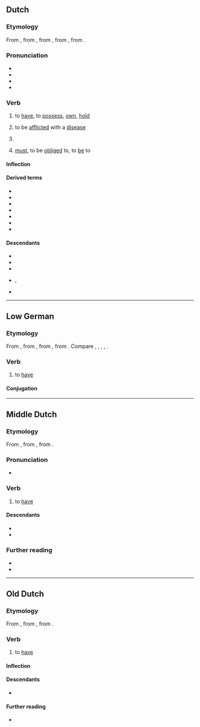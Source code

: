 ==Dutch==

===Etymology===
From {{inh|nl|dum|hebben}}, from {{inh|nl|odt|hebben}}, from {{inh|nl|gmw-pro|*habbjan}}, from {{inh|nl|gem-pro|*habjaną}}, from {{der|nl|ine-pro|*keh₂p-||to grasp}}.

===Pronunciation===
* {{IPA|nl|/ˈɦɛbə(n)/}}
* {{audio|nl|Nl-hebben.ogg|audio}}
* {{hyphenation|nl|heb|ben}}
* {{rhymes|nl|ɛbən}}

===Verb===
{{nl-verb}}

# {{lb|nl|transitive}} to [[have]], to [[possess]], [[own]], [[hold]]
#: {{ux|nl|'''Hebt''' u een minuut?|Do you '''have''' a minute?}}
#: {{syn|nl|bezitten}}
# {{lb|nl|transitive|medicine}} to be [[afflict]]ed with a [[disease]]
#: {{ux|nl|Ik '''heb''' griep.|I '''have''' the flu.}}
# {{lb|nl|auxiliary}} {{non-gloss definition|Used to form the [[perfect tense]] of the [[active voice]] of most verbs, together with a [[past participle]].}}
#: {{ux|nl|Ik '''heb''' het koekje opgegeten.|I '''have''' eaten the biscuit.}}
#: {{ux|nl|Ze '''hadden''' hun auto net gewassen.|They '''had''' only just washed their car.}}
#: {{ux|nl|Hij '''heeft''' naar huis moeten lopen.|He '''has''' had to walk home.}}
#: {{ux|nl|Ik '''heb''' hem horen praten.|I '''have''' heard him speak.}}
#: {{ux|nl|Dat '''had''' je moeten doen.|You should '''have''' done that.}}
# {{lb|nl|auxiliary|with {{m|nl|te}}}} [[must]], to be [[obliged]] to, to [[be]] to

====Inflection====
{{nl-conj-irr|hebben}}

====Derived terms====
* {{l|nl|aanhebben}}
* {{l|nl|doorhebben}}
* {{l|nl|graag hebben}}
* {{l|nl|hebbeding}}
* {{l|nl|hebben en houden}}
* {{l|nl|hebberd}}
* {{l|nl|hebberig}}

====Descendants====
* {{desc|af|hê}}
* {{desc|brc|[[ha]], [[habu]]}}
* {{desc|jvd|geef}}
* {{desc|gmw-jdt|hävve}}, {{l|gmw-jdt|häbbe}}
* {{desc|dcr|[[ha]], [[a]], [[hab]]}}

----

==Low German==

===Etymology===
From {{inh|nds|osx|hebbian}}, from {{inh|nds|gmw-pro|*habbjan}}, from {{inh|nds|gem-pro|*habjaną}}, from {{der|nds|ine-pro|*keh₂p-||to grasp}}. Compare {{cog|nl|hebben}}, {{cog|de|haben}}, {{cog|fy|hawwe}}, {{cog|en|have}}, {{cog|da|have}}.

===Verb===
{{head|nds|verb|third-person singular simple present|hett|past tense|harr|past participle|hatt|auxiliary verb|hebben}}

# to [[have]]

====Conjugation====
{{nds-conj-table<!--
-->|head=''hebben'' (irregular verb)<!--

Present indicative
-->|heff<!--
-->|hest<!--
-->|hett<!--
-->|hebbt<!--

Past indicative
-->|harr<!--
-->|harrst<!--
-->|harr<!--
-->|harren<!--

Imperative
-->|hebb<!--
-->|hebbt<!--

Participles
-->|hebben<!--
-->|hatt<!--
-->}}

----

==Middle Dutch==

===Etymology===
From {{inh|dum|odt|hebben}}, from {{inh|dum|gmw-pro|*habbjan}}, from {{inh|dum|gem-pro|*habjaną}}.

===Pronunciation===
* {{IPA|dum|/ˈhebːən/}}

===Verb===
{{dum-verb}}

# to [[have]]

====Descendants====
* {{desctree|nl|hebben}}
* {{desc|li|höbbe}}

===Further reading===
* {{R:VMNW|ID18261|II}}
* {{R:MNW|16041}}

----

==Old Dutch==

===Etymology===
From {{inh|odt|gmw-pro|*habbjan}}, from {{inh|odt|gem-pro|*habjaną}}, from {{der|odt|ine-pro|*keh₂p-||to grasp}}.

===Verb===
{{odt-verb}}

# to [[have]]

====Inflection====
{{rfinfl|odt|verb}}{{cln|odt|class 3 weak verbs}}

====Descendants====
* {{desctree|dum|hebben}}

====Further reading====
* {{R:ONW|2467}}